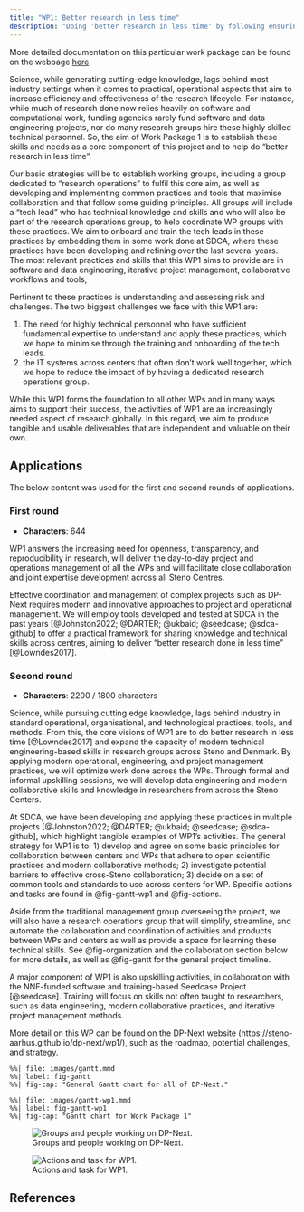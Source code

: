 ```yaml
---
title: "WP1: Better research in less time"
description: "Doing 'better research in less time' by following ensuring reproducibility, being open, and using modern collaborative, operational, and project management practices."
---
```


::: callout-important
More detailed documentation on this particular work package can be
found on the webpage [here](https://dp-next.github.io/wp1-ros/).
:::

Science, while generating cutting-edge knowledge, lags behind most
industry settings when it comes to practical, operational aspects that 
aim to increase efficiency and effectiveness of the research lifecycle. For
instance, while much of research done now relies heavily on software and
computational work, funding agencies rarely fund software and data
engineering projects, nor do many research groups hire these highly
skilled technical personnel. So, the aim of Work Package 1 is to
establish these skills and needs as a core component of this project and
to help do "better research in less time".

Our basic strategies will be to establish working groups, including a
group dedicated to "research operations" to fulfil this core aim, as
well as developing and implementing common practices and tools that
maximise collaboration and that follow some guiding principles. All
groups will include a "tech lead" who has technical knowledge and skills
and who will also be part of the research operations group, to help
coordinate WP groups with these practices. We aim to onboard and train
the tech leads in these practices by embedding them in some work done at
SDCA, where these practices have been developing and refining over the
last several years. The most relevant practices and skills that this WP1
aims to provide are in software and data engineering, iterative project
management, collaborative workflows and tools,

Pertinent to these practices is understanding and assessing risk and
challenges. The two biggest challenges we face with this WP1 are:

1.  The need for highly technical personnel who have sufficient
    fundamental expertise to understand and apply these practices, which
    we hope to minimise through the training and onboarding of the tech
    leads.
2.  the IT systems across centers that often don’t work well together,
    which we hope to reduce the impact of by having a dedicated research
    operations group.

While this WP1 forms the foundation to all other WPs and in many ways
aims to support their success, the activities of WP1 are an increasingly
needed aspect of research globally. In this regard, we aim to produce
tangible and usable deliverables that are independent and valuable on
their own.

## Applications

The below content was used for the first and second rounds of applications.

### First round

-   **Characters**: 644

WP1 answers the increasing need for openness, transparency, and
reproducibility in research, will deliver the day-to-day project and
operations management of all the WPs and will facilitate close
collaboration and joint expertise development across all Steno Centres.

Effective coordination and management of complex projects such as
DP-Next requires modern and innovative approaches to project and
operational management. We will employ tools developed and tested at
SDCA in the past years [@Johnston2022; @DARTER; @ukbaid; @seedcase;
@sdca-github] to offer a practical framework for sharing knowledge and
technical skills across centres, aiming to deliver "better research done
in less time" [@Lowndes2017].

### Second round

-   **Characters**: 2200 / 1800 characters

Science, while pursuing cutting edge knowledge, lags behind industry in
standard operational, organisational, and technological practices,
tools, and methods. From this, the core visions of WP1 are to do better
research in less time [@Lowndes2017] and expand the capacity of modern
technical engineering-based skills in research groups across Steno and
Denmark. By applying modern operational, engineering, and project
management practices, we will optimize work done across the WPs. Through
formal and informal upskilling sessions, we will develop data
engineering and modern collaborative skills and knowledge in researchers
from across the Steno Centers.

At SDCA, we have been developing and applying these practices in
multiple projects [@Johnston2022; @DARTER; @ukbaid; @seedcase;
@sdca-github], which highlight tangible examples of WP1's activities.
The general strategy for WP1 is to: 1) develop and agree on some basic
principles for collaboration between centers and WPs that adhere to open
scientific practices and modern collaborative methods; 2) investigate
potential barriers to effective cross-Steno collaboration; 3) decide on
a set of common tools and standards to use across centers for WP.
Specific actions and tasks are found in @fig-gantt-wp1 and @fig-actions.

Aside from the traditional management group overseeing the project, we
will also have a research operations group that will simplify,
streamline, and automate the collaboration and coordination of
activities and products between WPs and centers as well as provide a
space for learning these technical skills. See @fig-organization and the
collaboration section below for more details, as well as @fig-gantt for
the general project timeline.

A major component of WP1 is also upskilling activities, in collaboration
with the NNF-funded software and training-based Seedcase Project
[@seedcase]. Training will focus on skills not often taught to
researchers, such as data engineering, modern collaborative practices,
and iterative project management methods.

More detail on this WP can be found on the DP-Next website
(https://steno-aarhus.github.io/dp-next/wp1/), such as the roadmap,
potential challenges, and strategy.

```mermaid
%%| file: images/gantt.mmd
%%| label: fig-gantt
%%| fig-cap: "General Gantt chart for all of DP-Next."
```

```mermaid
%%| file: images/gantt-wp1.mmd
%%| label: fig-gantt-wp1 
%%| fig-cap: "Gantt chart for Work Package 1"
```

![Groups and people working on
DP-Next.](images/organization.svg){#fig-organization}

![Actions and task for WP1.](images/actions.svg){#fig-actions}

## References
